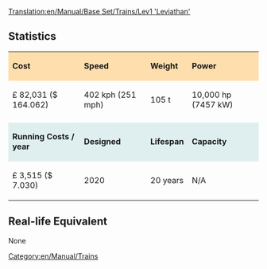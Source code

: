 [[Translation:en/Manual/Base Set/Trains/Lev1 'Leviathan']]
==Statistics==

{| cellspacing="3" align="center"

|style="background:#ffdead;"| '''Cost'''
|style="background:#ffdead;"| '''Speed'''
|style="background:#ffdead;"| '''Weight'''
|style="background:#ffdead;"| '''Power'''
|-
| £ 82,031 ($ 164.062)
| 402 kph (251 mph)
| 105 t
| 10,000 hp (7457 kW)
|-
|style="background:white;"colspan='4'| 
|-
|style="background:#dfefef;"|'''Running Costs / year'''
|style="background:#dfefef;"|'''Designed'''
|style="background:#dfefef;"|'''Lifespan'''
|style="background:#dfefef;"|'''Capacity'''
|-
| £ 3,515 ($ 7.030)
| 2020
| 20 years
| N/A
|}

==Real-life Equivalent==
None

[[Category:en/Manual/Trains]]